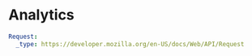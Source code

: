 # Analytics

```yaml
Request:
  _type: https://developer.mozilla.org/en-US/docs/Web/API/Request


```